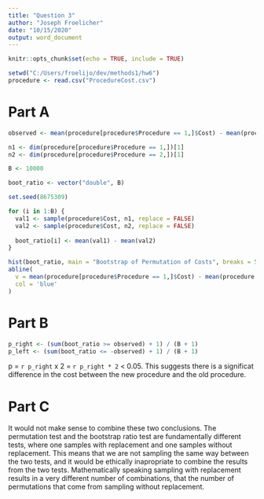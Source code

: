 ```yaml
---
title: "Question 3"
author: "Joseph Froelicher"
date: "10/15/2020"
output: word_document
---
```


```r
knitr::opts_chunk$set(echo = TRUE, include = TRUE)

setwd("C:/Users/froelijo/dev/methods1/hw6")
procedure <- read.csv("ProcedureCost.csv")
```
# Part A
```r
observed <- mean(procedure[procedure$Procedure == 1,]$Cost) - mean(procedure[procedure$Procedure == 2,]$Cost)

n1 <- dim(procedure[procedure$Procedure == 1,])[1]
n2 <- dim(procedure[procedure$Procedure == 2,])[1]

B <- 10000

boot_ratio <- vector("double", B)

set.seed(8675309)

for (i in 1:B) {
  val1 <- sample(procedure$Cost, n1, replace = FALSE)
  val2 <- sample(procedure$Cost, n2, replace = FALSE)
  
  boot_ratio[i] <- mean(val1) - mean(val2)
}

hist(boot_ratio, main = "Bootstrap of Permutation of Costs", breaks = 50)
abline(
  v = mean(procedure[procedure$Procedure == 1,]$Cost) - mean(procedure[procedure$Procedure == 2,]$Cost),
  col = 'blue'
)
```

# Part B
```r
p_right <- (sum(boot_ratio >= observed) + 1) / (B + 1)
p_left <- (sum(boot_ratio <= -observed) + 1) / (B + 1)
```
p = `r p_right` x 2 = `r p_right * 2` < 0.05. This suggests there is a significat difference in the cost between the new procedure and the old procedure.
  
# Part C
It would not make sense to combine these two conclusions. The permutation test and the bootstrap ratio test are fundamentally different tests, where one samples with replacement and one samples without replacement. This means that we are not sampling the same way between the two tests, and it would be ethically inapropriate to combine the results from the two tests. Mathematically speaking sampling with replacement results in a very different number of combinations, that the number of permutations that come from sampling without replacement.